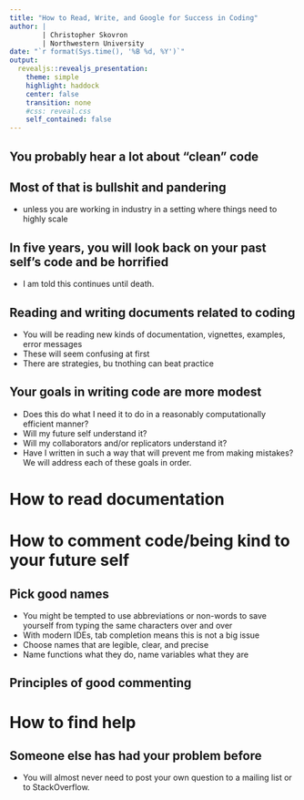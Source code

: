 ```yaml
---
title: "How to Read, Write, and Google for Success in Coding"
author: |
        | Christopher Skovron
        | Northwestern University 
date: "`r format(Sys.time(), '%B %d, %Y')`"
output: 
  revealjs::revealjs_presentation: 
    theme: simple
    highlight: haddock
    center: false
    transition: none
    #css: reveal.css
    self_contained: false
---
```

          
          
## You probably hear a lot about "clean" code 

## Most of that is bullshit and pandering
- unless you are working in industry in a setting where things need to highly scale 

## In five years, you will look back on your past self's code and be horrified 
- I am told this continues until death. 

## Reading and writing documents related to coding
- You will be reading new kinds of documentation, vignettes, examples, error messages
- These will seem confusing at first
- There are strategies, bu tnothing can beat practice 

## Your goals in writing code are more modest 
- Does this do what I need it to do in a reasonably computationally efficient manner? 
- Will my future self understand it? 
- Will my collaborators and/or replicators understand it? 
- Have I written in such a way that will prevent me from making mistakes? 
We will address each of these goals in order. 



# How to read documentation




# How to comment code/being kind to your future self 



## Pick good names
- You might be tempted to use abbreviations or non-words to save yourself from typing the same characters over and over
- With modern IDEs, tab completion means this is not a big issue
- Choose names that are legible, clear, and precise 
- Name functions what they do, name variables what they are 


## Principles of good commenting 






# How to find help

## Someone else has had your problem before 
- You will almost never need to post your own question to a mailing list or to StackOverflow. 







